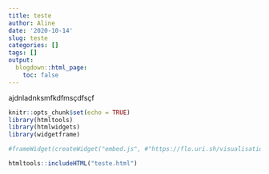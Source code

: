 ```yaml
---
title: teste
author: Aline
date: '2020-10-14'
slug: teste
categories: []
tags: []
output:
  blogdown::html_page:
    toc: false
---
```


ajdnladnksmfkdfmsçdfsçf

```r
knitr::opts_chunk$set(echo = TRUE)
library(htmltools)
library(htmlwidgets)
library(widgetframe)

#frameWidget(createWidget("embed.js", #"https://flo.uri.sh/visualisation/3886413/embed"))

htmltools::includeHTML("teste.html")

```







